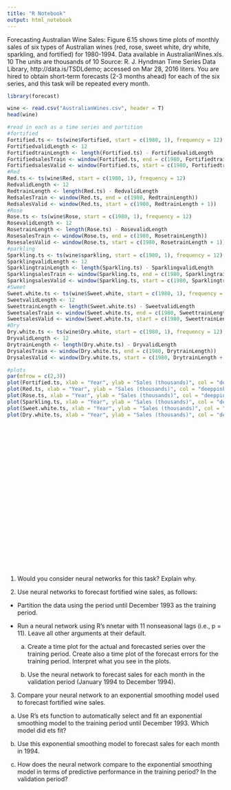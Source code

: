 ```yaml
---
title: "R Notebook"
output: html_notebook
---
```


Forecasting Australian Wine Sales: Figure 6.15 shows time plots of monthly sales of six types of Australian wines (red, rose, sweet white, dry white, sparkling, and fortified) for 1980-1994. Data available in AustralianWines.xls. 10 The units are thousands of 10 Source: R. J. Hyndman Time Series Data Library, http://data.is/TSDLdemo; accessed on Mar 28, 2016 liters. You are hired to obtain short-term forecasts (2-3 months ahead) for each of the six series, and this task will be repeated every month. 

```r
library(forecast)
```


```r
wine <- read.csv("AustralianWines.csv", header = T)
head(wine)

```

```r
#read in each as a time series and partition
#fortified
Fortified.ts <- ts(wine$Fortified, start = c(1980, 1), frequency = 12)
FortifiedvalidLength <- 12
FortifiedtrainLength <- length(Fortified.ts) - FortifiedvalidLength
FortifiedsalesTrain <- window(Fortified.ts, end = c(1980, FortifiedtrainLength))
FortifiedsalesValid <- window(Fortified.ts, start = c(1980, FortifiedtrainLength + 1))
#Red
Red.ts <- ts(wine$Red, start = c(1980, 1), frequency = 12)
RedvalidLength <- 12
RedtrainLength <- length(Red.ts) - RedvalidLength
RedsalesTrain <- window(Red.ts, end = c(1980, RedtrainLength))
RedsalesValid <- window(Red.ts, start = c(1980, RedtrainLength + 1))
#Rose
Rose.ts <- ts(wine$Rose, start = c(1980, 1), frequency = 12)
RosevalidLength <- 12
RosetrainLength <- length(Rose.ts) - RosevalidLength
RosesalesTrain <- window(Rose.ts, end = c(1980, RosetrainLength))
RosesalesValid <- window(Rose.ts, start = c(1980, RosetrainLength + 1))
#parkling
Sparkling.ts <- ts(wine$sparkling, start = c(1980, 1), frequency = 12)
SparklingvalidLength <- 12
SparklingtrainLength <- length(Sparkling.ts) - SparklingvalidLength
SparklingsalesTrain <- window(Sparkling.ts, end = c(1980, SparklingtrainLength))
SparklingsalesValid <- window(Sparkling.ts, start = c(1980, SparklingtrainLength + 1))
#Sweet
Sweet.white.ts <- ts(wine$Sweet.white, start = c(1980, 1), frequency = 12)
SweetvalidLength <- 12
SweettrainLength <- length(Sweet.white.ts) - SweetvalidLength
SweetsalesTrain <- window(Sweet.white.ts, end = c(1980, SweettrainLength))
SweetsalesValid <- window(Sweet.white.ts, start = c(1980, SweettrainLength + 1))
#Dry
Dry.white.ts <- ts(wine$Dry.white, start = c(1980, 1), frequency = 12)
DryvalidLength <- 12
DrytrainLength <- length(Dry.white.ts) - DryvalidLength
DrysalesTrain <- window(Dry.white.ts, end = c(1980, DrytrainLength))
DrysalesValid <- window(Dry.white.ts, start = c(1980, DrytrainLength + 1))

#plots
par(mfrow = c(2,3))
plot(Fortified.ts, xlab = "Year", ylab = "Sales (thousands)", col = "deeppink4", main = "Fortified Wine Sales")
plot(Red.ts, xlab = "Year", ylab = "Sales (thousands)", col = "deeppink4", main = "Red Wine Sales")
plot(Rose.ts, xlab = "Year", ylab = "Sales (thousands)", col = "deeppink4", main = "Rose Sales")
plot(Sparkling.ts, xlab = "Year", ylab = "Sales (thousands)", col = "deeppink4", main = "Sparkling Sales")
plot(Sweet.white.ts, xlab = "Year", ylab = "Sales (thousands)", col = "deeppink4", main = "Sweet Wine Sales")
plot(Dry.white.ts, xlab = "Year", ylab = "Sales (thousands)", col = "deeppink4", main = "Dry Wine Sales")



























```

1. Would you consider neural networks for this task? Explain why. 

2. Use neural networks to forecast fortified wine sales, as follows: 

* Partition the data using the period until December 1993 as the training period.

* Run a neural network using R’s nnetar with 11 nonseasonal lags (i.e., p = 11). Leave all other arguments at their default. 

  (a) Create a time plot for the actual and forecasted series over the training period. Create also a time plot of the forecast errors for the training period. Interpret what you see in the plots. 
  
  (b) Use the neural network to forecast sales for each month in the validation period (January 1994 to December 1994). 
  
3. Compare your neural network to an exponential smoothing model used to forecast fortified wine sales. 

  (a) Use R’s ets function to automatically select and fit an exponential smoothing model to the training period until December 1993. Which model did ets fit?
  
  (b) Use this exponential smoothing model to forecast sales for each month in 1994. 
  
  (c) How does the neural network compare to the exponential smoothing model in terms of predictive performance in the training period? In the validation period?



